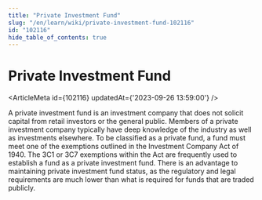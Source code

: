 ```yaml
---
title: "Private Investment Fund"
slug: "/en/learn/wiki/private-investment-fund-102116"
id: "102116"
hide_table_of_contents: true
---
```



# Private Investment Fund

<ArticleMeta id={102116} updatedAt={'2023-09-26 13:59:00'} />
<div className='border-solid border-b border-t-0 my-4 border-[var(--ifm-color-gray-300)]' />

A private investment fund is an investment company that does not solicit capital from retail investors or the general public. Members of a private investment company typically have deep knowledge of the industry as well as investments elsewhere. To be classified as a private fund, a fund must meet one of the exemptions outlined in the Investment Company Act of 1940. The 3C1 or 3C7 exemptions within the Act are frequently used to establish a fund as a private investment fund. There is an advantage to maintaining private investment fund status, as the regulatory and legal requirements are much lower than what is required for funds that are traded publicly.
